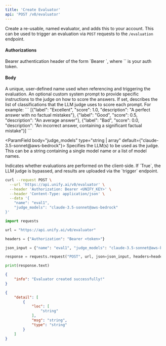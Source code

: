 ```yaml
---
title: 'Create Evaluator'
api: 'POST /v0/evaluator'
---
```

Create a re-usable, named evaluator, and adds this to your account. This can be used
to trigger an evaluation via `POST` requests to the `/evaluation` endpoint.

#### Authorizations

<ParamField header="Authorization" type="string" required="true">
  Bearer authentication header of the form `Bearer <token>`, where `<token>` is your auth token.
</ParamField>

#### Body

<ParamField body="name" type="string" required="true">
A unique, user-defined name used when referencing and triggering the evaluation.
</ParamField>

<ParamField body="system_prompt" type="string | null" >
An optional custom system prompt to provide specific instructions to the judge on how to score the answers.
</ParamField>

<ParamField body="class_config" type="array | null" >
If set, describes the list of classifications that the LLM judge uses to
            score each prompt. For example:
```
[{"label": "Excellent", "score": 1.0, "description": "A perfect answer with no factual
mistakes"},
{"label": "Good", "score": 0.5, "description": "An average answer"},
{"label": "Bad", "score": 0.0, "description": "An incorrect answer, containing a
significant factual mistake"}]
```

</ParamField>

<ParamField body="judge_models" type="string | array"  default={"claude-3.5-sonnet@aws-bedrock"}>
Specifies the LLM(s) to be used as the judge. This can be a string containing a single model name or a list of model names.
</ParamField>

<ParamField body="client_side" type="boolean"  default={false}>
Indicates whether evaluations are performed on the client-side. If `True`, the LLM judge is bypassed, and results are uploaded via the `trigger` endpoint.
</ParamField>

<RequestExample>

```bash cURL
curl --request POST \
  --url 'https://api.unify.ai/v0/evaluator' \
  --header 'Authorization: Bearer <UNIFY_KEY>' \
  --header 'Content-Type: application/json' \
  --data '{
    "name": "eval1",
    "judge_models": "claude-3.5-sonnet@aws-bedrock"
}'
```

```python Python
import requests

url = "https://api.unify.ai/v0/evaluator"

headers = {"Authorization": "Bearer <token>"}

json_input = {"name": "eval1", "judge_models": "claude-3.5-sonnet@aws-bedrock"}

response = requests.request("POST", url, json=json_input, headers=headers)

print(response.text)
```

</RequestExample>
<ResponseExample>

```json 200
{
    "info": "Evaluator created successfully!"
}
```

```json 422
{
    "detail": [
        {
            "loc": [
                "string"
            ],
            "msg": "string",
            "type": "string"
        }
    ]
}
```

</ResponseExample>
